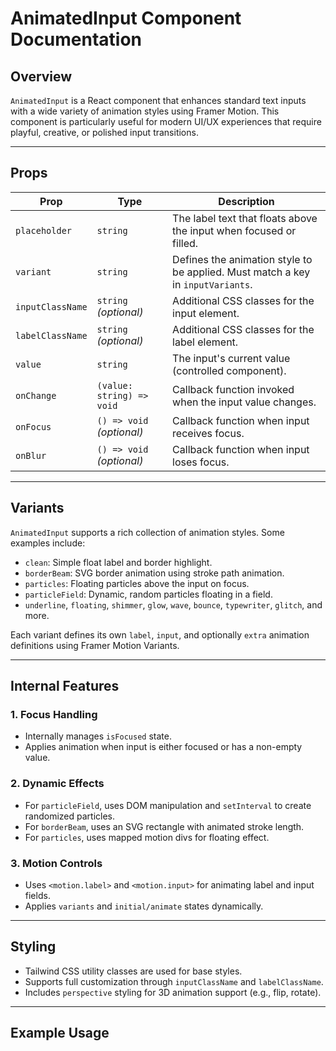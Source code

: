 # **AnimatedInput Component Documentation**

## **Overview**

`AnimatedInput` is a React component that enhances standard text inputs with a wide variety of animation styles using Framer Motion. This component is particularly useful for modern UI/UX experiences that require playful, creative, or polished input transitions.

---

## **Props**

| Prop              | Type                          | Description                                                                 |
| ------------------ | ----------------------------- | --------------------------------------------------------------------------- |
| `placeholder`     | `string`                      | The label text that floats above the input when focused or filled.          |
| `variant`         | `string`                      | Defines the animation style to be applied. Must match a key in `inputVariants`. |
| `inputClassName`  | `string` *(optional)*         | Additional CSS classes for the input element.                               |
| `labelClassName`  | `string` *(optional)*         | Additional CSS classes for the label element.                               |
| `value`           | `string`                      | The input's current value (controlled component).                           |
| `onChange`        | `(value: string) => void`     | Callback function invoked when the input value changes.                     |
| `onFocus`         | `() => void` *(optional)*     | Callback function when input receives focus.                                |
| `onBlur`          | `() => void` *(optional)*     | Callback function when input loses focus.                                   |

---

## **Variants**

`AnimatedInput` supports a rich collection of animation styles. Some examples include:

- `clean`: Simple float label and border highlight.
- `borderBeam`: SVG border animation using stroke path animation.
- `particles`: Floating particles above the input on focus.
- `particleField`: Dynamic, random particles floating in a field.
- `underline`, `floating`, `shimmer`, `glow`, `wave`, `bounce`, `typewriter`, `glitch`, and more.

Each variant defines its own `label`, `input`, and optionally `extra` animation definitions using Framer Motion Variants.

---

## **Internal Features**

### **1. Focus Handling**

- Internally manages `isFocused` state.
- Applies animation when input is either focused or has a non-empty value.

### **2. Dynamic Effects**

- For `particleField`, uses DOM manipulation and `setInterval` to create randomized particles.
- For `borderBeam`, uses an SVG rectangle with animated stroke length.
- For `particles`, uses mapped motion divs for floating effect.

### **3. Motion Controls**

- Uses `<motion.label>` and `<motion.input>` for animating label and input fields.
- Applies `variants` and `initial/animate` states dynamically.

---

## **Styling**

- Tailwind CSS utility classes are used for base styles.
- Supports full customization through `inputClassName` and `labelClassName`.
- Includes `perspective` styling for 3D animation support (e.g., flip, rotate).

---

## **Example Usage**

